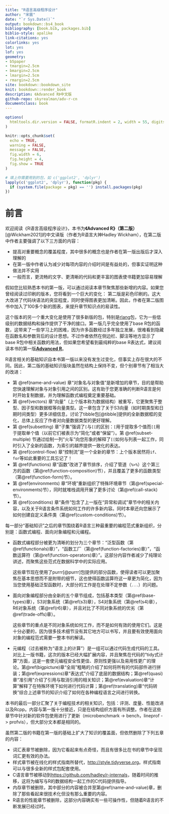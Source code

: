 ```yaml
--- 
title: "R语言高级程序设计"
author: "宋震"
date: "`r Sys.Date()`"
output: bookdown::bs4_book
bibliography: [book.bib, packages.bib]
biblio-style: apalike
link-citations: yes
colorlinks: yes
lot: yes
lof: yes
geometry:
- b5paper
- tmargin=2.5cm
- bmargin=2.5cm
- lmargin=2.5cm
- rmargin=2.5cm
site: bookdown::bookdown_site
knit: bookdown::render_book
description: 《Advanced R》中文版
github-repo: skyrealman/adv-r-cn
documentclass: book
---
```


```r
options(
  htmltools.dir.version = FALSE, formatR.indent = 2, width = 55, digits = 4
)

knitr::opts_chunk$set(
  echo = TRUE,
  warning = FALSE,
  message = FALSE,
  fig.width = 6,
  fig.height = 4,
  fig.show = TRUE
)

# 填上你需要用到的包，如 c('ggplot2', 'dplyr')
lapply(c('ggplot2', 'dplyr'), function(pkg) {
  if (system.file(package = pkg) == '') install.packages(pkg)
})
```

# 前言 {-}

欢迎阅读《R语言高级程序设计》，本书为**《Advanced R》（第二版）**\index{Advanced R}[@Wickham2021]的中文译版（作者为R语言大神Hadley Wickham），在第二版中作者主要强调了以下三方面的内容：

- 提高对重要概念的覆盖程度，其中很多的概念也是作者在第一版出版后才深入理解的
- 在第一版中作者认为减少对每项内容的介绍时间是有益处的，但事实证明这种做法并不实用
- 一般而言，更流畅的文字、更清晰的代码和更丰富的图表使书籍更加容易理解

假如您比较熟悉本书的第一版，可以通过阅读本章节聚焦那些新增的内容。如果您曾经阅读过印刷的版本，您将看到一个巨大的变化：
第二版是彩色印刷的。这大大改进了代码块语法的突显程度，同时使得图表更加清晰。因此，作者在第二版图书中加入了100多个新的图表，来提升章节知识点的易读性。

这个版本的另一个重大变化是使用了很多新版的包，特别是[rlang](http://rlang.r-lib.org)包，它为一些低级别的数据结构和操作提供了干净的接口。第一版几乎完全使用了base R包的函数，这带来了一些学习上的困难，因为许多函数经过多年独立发展，很难看到隐藏在函数名和参数背后的设计思想。不过作者依然在侧边栏、脚注等地方显示了base R包中相关函数的用法，但如果您希望看到最纯粹的base R表达式，建议阅读本书的第一版[**Advanced R**](http://adv-r.had.co.nz)。

R语言相关的基础知识自本书第一版以来没有发生过变化，但事实上存在很大的不同。因此，第二版的基础知识版块虽然在结构上保持不变，但个别章节有了相当大的改进：

- 第 \@ref(name-and-value) 章“对象名与对象值”是新增加的章节，目的是帮助您快速理解对象与对象引用之间的区别。这有助于您更准确的判断R语言是何时开始复制数据，并为理解函数式编程奠定重要基础。
- 第 \@ref(vectors) 章“向量”（上个版本称为数据结构）被重写，它更聚焦于整型、因子型和数据框等向量类型。这一章包含了关于S3向量（如时期类型和日期时间类型）更多详细信息，讨论了tibble包[@tibble]提供的全新数据框的变化，总体上反应了作者对向量数据类型的更好理解。
- 第 \@ref(subsetting) 章“子集”强调了`[`与`[[`的区别：`[`用于提取多个值而`[[`用于提取单个值（以前它们被表示为“简化”或者“保留”）。第 \@ref(subset-multiple) 节通过绘制一列“火车”向您形象的解释了`[[`如何与列表一起工作，同时引入了全新的函数，为索引的越界提供一致化的表达。
- 第 \@ref(control-flow) 章“控制流”是一个全新的章节：上个版本居然将`if`、`for`等如此重要的工具忘记了！
- 第 \@ref(functions) 章“函数”改进了章节排序，介绍了管道（`%>%`）这个第三方的函数（第\@ref(function-composition)节），并且覆盖了更多的函数类型（第\@ref(function-form)节）。
- 第 \@ref(environments) 章“环境”重新组织了特殊环境章节（第\@ref(special-environments)节），同时就堆栈调用开展了更多讨论（第\@ref(call-stack)节）。
- 第 \@ref(conditions) 章“条件”包含了上一版在“异常和调试”章节中的相关内容，以及关于R语言条件系统如何工作的许多新内容。同时本章还向您展示了如何创建自定义条件类（第\@ref(custom-conditions)节）。

每一部分“基础知识”之后的章节围绕着R语言三种最重要的编程范式重新组织，分别是：函数式编程、面向对象编程和元编程。

- 函数式编程部分被更为清晰的划分为三个章节：“泛型函数（第\@ref(functionals)章）”，“函数工厂（第\@ref(function-factories)章）”，“函数运算符（第\@ref(function-operators)章）”。这部分内容作者减少了纯理论讲述，而聚焦这些范式在数据科学中的实际应用。

  这些章节现在使用了purrr[@purrr]包提供的部分函数，使得读者可以更加聚焦在基本思想而不是附带的细节，这也使得函数运算符这一章更为简化，因为当您使用基础泛型函数时，大部分的工作是在处理不定参数（`...`）的问题。

- 面向对象编程部分由全新的五个章节组成，包括基本类型（第\@ref(base-types)章），S3对象系统（第\@ref(s3)章），S4对象系统（第\@ref(s4)章），R6对象系统（第\@ref(r6)章），并且对比了不同对象系统的优劣（第\@ref(trade-offs)章）。

  这些章节的重点是不同对象系统如何工作，而不是如何有效的使用它们。这是十分必要的，因为很多技术细节没有其它地方可以书写，并且要有效使用面向对象的编程范式需要一整本书的解读。

- 元编程（过去被称为“语言上的计算”）是一组可以通过代码生成代码的工具。对比上一版书籍，这次的版本已经大幅扩展内容，并且聚焦在代码的“tidy式计算”方面，这是一套使元编程安全性更佳、原则性更强以及易用性更广的理论。第\@ref(bigpicture)章“全局”粗略的介绍了如何将所有的代码部件进行拼装；第\@ref(expressions)章“表达式”介绍了底层的数据结构；第\@ref(quasi)章“准引用”介绍了引用与取消引用的相关知识；第\@ref(evaluation)章“计算”解释了在特殊环境下如何进行代码计算；第\@ref(translating)章“代码转换”综合上述章节的知识介绍了如何在各种编程语言之间进行转换。

本书的最后一部分汇聚了关于编程技术的相关知识，包括：评测、度量、性能改进以及Rcpp。内容与第一版十分接近，只是在结构组织方面有所调整。作者在这些章节中针对新的软件包使用进行了更新（microbenchmark -> bench，lineprof -> profvis），但大部分文本都是相同的。

虽然第二版的书籍在第一版的基础上扩大了知识的覆盖面，但依然删除了下列五章的内容：

- 词汇表章节被删除，因为它看起来有点奇怪，而且有很多比在书的章节中呈现词汇更有效的办法。
- 样式章节被在线化的样式指南所替代，<http://style.tidyverse.org>。样式指南可以与很多全新的样式包配套使用。
- C语言章节被移动到<https://github.com/hadley/r-internals>，随着时间的推移，这将为编写与R的数据结构一起工作的C代码提供指导。
- 内存章节被删除，其中部分的内容被合并至第\@ref(name-and-value)章，删除了那些看起来很技术化但没有那么重要的内容。
- R语言的性能章节被删除，这部分内容确实有一些可操作性，但随着R语言的不断发展已经过时。







